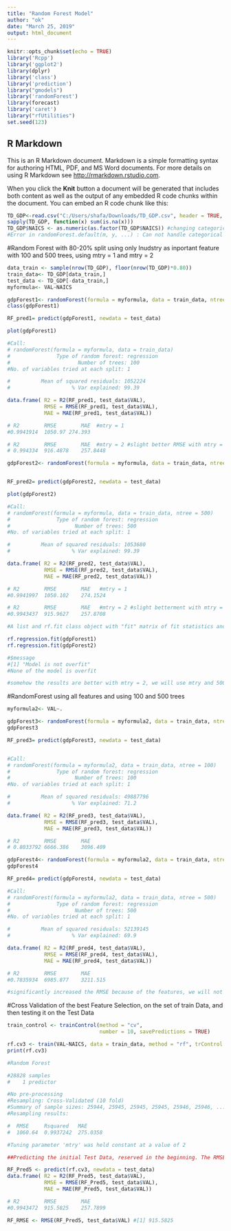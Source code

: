 ```yaml
---
title: "Random Forest Model"
author: "ok"
date: "March 25, 2019"
output: html_document
---
```


```r
knitr::opts_chunk$set(echo = TRUE)
library('Rcpp')
library('ggplot2')
library(dplyr)
library('class')
library('prediction')
library("gmodels")
library('randomForest')
library(forecast)
library('caret')
library("rfUtilities")
set.seed(123)
```

## R Markdown

This is an R Markdown document. Markdown is a simple formatting syntax for authoring HTML, PDF, and MS Word documents. For more details on using R Markdown see <http://rmarkdown.rstudio.com>.

When you click the **Knit** button a document will be generated that includes both content as well as the output of any embedded R code chunks within the document. You can embed an R code chunk like this:

```r
TD_GDP<-read.csv("C:/Users/shafa/Downloads/TD_GDP.csv", header = TRUE, sep = ",", stringsAsFactors = F, na.strings = c("","NA","?"))
sapply(TD_GDP, function(x) sum(is.na(x)))
TD_GDP$NAICS <- as.numeric(as.factor(TD_GDP$NAICS)) #changing categorical to numeric.
#Error in randomForest.default(m, y, ...) : Can not handle categorical predictors with more than 53 categories.

```


#Random Forest with 80-20% split using only Inudstry as inportant feature with 100 and 500 trees, using mtry = 1 and mtry = 2
```r
data_train <- sample(nrow(TD_GDP), floor(nrow(TD_GDP)*0.80))
train_data<- TD_GDP[data_train,]
test_data <- TD_GDP[-data_train,]
myformula<- VAL~NAICS

gdpForest1<- randomForest(formula = myformula, data = train_data, ntree = 100, mtry = 2)
class(gdpForest1)

RF_pred1= predict(gdpForest1, newdata = test_data)

plot(gdpForest1)

#Call:
# randomForest(formula = myformula, data = train_data) 
#               Type of random forest: regression
#                      Number of trees: 100
#No. of variables tried at each split: 1

#          Mean of squared residuals: 1052224
#                    % Var explained: 99.39

data.frame( R2 = R2(RF_pred1, test_data$VAL),
            RMSE = RMSE(RF_pred1, test_data$VAL),
            MAE = MAE(RF_pred1, test_data$VAL))

# R2        RMSE        MAE  #mtry = 1
#0.9941914	1050.97	274.393			

# R2        RMSE        MAE  #mtry = 2 #slight better RMSE with mtry = 2
# 0.994334	916.4878	257.8448	

gdpForest2<- randomForest(formula = myformula, data = train_data, ntree = 500, mtry = 2)


RF_pred2= predict(gdpForest2, newdata = test_data)

plot(gdpForest2)

#Call:
# randomForest(formula = myformula, data = train_data, ntree = 500) 
#               Type of random forest: regression
#                     Number of trees: 500
#No. of variables tried at each split: 1

#          Mean of squared residuals: 1053680
#                    % Var explained: 99.39

data.frame( R2 = R2(RF_pred2, test_data$VAL),
            RMSE = RMSE(RF_pred2, test_data$VAL),
            MAE = MAE(RF_pred2, test_data$VAL))

# R2        RMSE        MAE   #mtry = 1
#0.9941997	1050.102	274.1524	

# R2        RMSE        MAE   #mtry = 2 #slight betterment with mtry = 2
#0.9943437	915.9627	257.8708	

#A list and rf.fit class object with "fit" matrix of fit statistics and "message" indicating overfit risk.

rf.regression.fit(gdpForest1)
rf.regression.fit(gdpForest2)

#$message
#[1] "Model is not overfit"
#None of the model is overfit

#somehow the results are better with mtry = 2, we will use mtry and 500 trees for cross-validation Model.

```


#RandomForest using all features and using 100 and 500 trees
```r
myformula2<- VAL~.

gdpForest3<- randomForest(formula = myformula2, data = train_data, ntree = 100)
gdpForest3

RF_pred3= predict(gdpForest3, newdata = test_data)


#Call:
# randomForest(formula = myformula2, data = train_data, ntree = 100) 
#               Type of random forest: regression
#                     Number of trees: 100
#No. of variables tried at each split: 1

#          Mean of squared residuals: 49887796
#                    % Var explained: 71.2

data.frame( R2 = R2(RF_pred3, test_data$VAL),
            RMSE = RMSE(RF_pred3, test_data$VAL),
            MAE = MAE(RF_pred3, test_data$VAL))

# R2        RMSE        MAE
# 0.8033792	6666.386	3096.409	

gdpForest4<- randomForest(formula = myformula2, data = train_data, ntree = 500)
gdpForest4

RF_pred4= predict(gdpForest4, newdata = test_data)

#Call:
# randomForest(formula = myformula2, data = train_data, ntree = 500) 
#               Type of random forest: regression
#                     Number of trees: 500
#No. of variables tried at each split: 1

#          Mean of squared residuals: 52139145
#                    % Var explained: 69.9

data.frame( R2 = R2(RF_pred4, test_data$VAL),
            RMSE = RMSE(RF_pred4, test_data$VAL),
            MAE = MAE(RF_pred4, test_data$VAL))

# R2        RMSE        MAE
#0.7835934	6985.877	3211.515	

#significantly increased the RMSE because of the features, we will not use all of them for cross validation.

```



#Cross Validation of the best Feature Selection, on the set of train Data, and then testing it on the  Test Data
```r
train_control <- trainControl(method = "cv",
                              number = 10, savePredictions = TRUE)

rf.cv3 <- train(VAL~NAICS, data = train_data, method = "rf", trControl = train_control)
print(rf.cv3)

#Random Forest 

#28828 samples
#    1 predictor

#No pre-processing
#Resampling: Cross-Validated (10 fold) 
#Summary of sample sizes: 25944, 25945, 25945, 25945, 25946, 25946, ... 
#Resampling results:

#  RMSE     Rsquared   MAE     
#  1060.64  0.9937242  275.0358

#Tuning parameter 'mtry' was held constant at a value of 2

##Predicting the initial Test Data, reserved in the beginning. The RMSE is almost the same. The Model has performed very well predicting the results. 

RF_Pred5 <- predict(rf.cv3, newdata = test_data)
data.frame( R2 = R2(RF_Pred5, test_data$VAL),
            RMSE = RMSE(RF_Pred5, test_data$VAL),
            MAE = MAE(RF_Pred5, test_data$VAL))

# R2        RMSE        MAE
#0.9943472	915.5825	257.7899		

RF_RMSE <- RMSE(RF_Pred5, test_data$VAL) #[1] 915.5825


```

